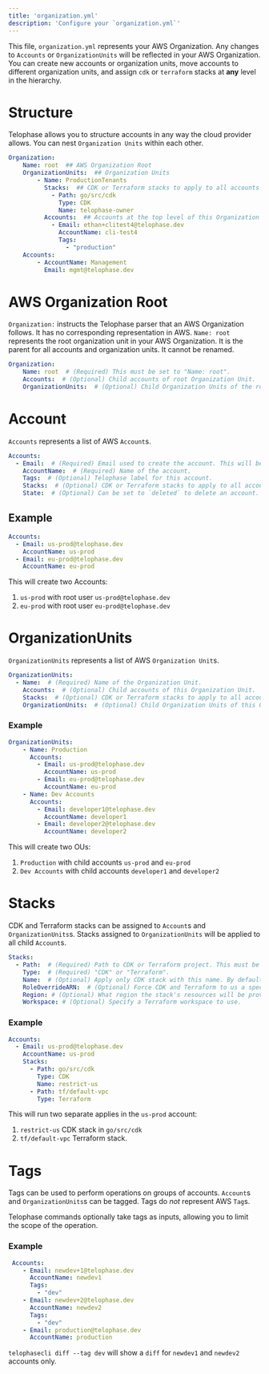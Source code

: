 ```yaml
---
title: 'organization.yml'
description: 'Configure your `organization.yml`'
---
```


This file, `organization.yml` represents your AWS Organization. Any changes to `Accounts` or `OrganizationUnits` will be reflected in your AWS Organization. You can create new accounts or organization units, move accounts to different organization units, and assign `cdk` or `terraform` stacks at **any** level in the hierarchy.

# Structure
Telophase allows you to structure accounts in any way the cloud provider allows. You can nest `Organization Units` within each other.

```yaml
Organization:
    Name: root  ## AWS Organization Root
    OrganizationUnits:  ## Organization Units
        - Name: ProductionTenants
          Stacks:  ## CDK or Terraform stacks to apply to all accounts in this Organization Unit
            - Path: go/src/cdk
              Type: CDK
              Name: telophase-owner
          Accounts:  ## Accounts at the top level of this Organization Unit
            - Email: ethan+clitest4@telophase.dev
              AccountName: cli-test4
              Tags:
                - "production"
    Accounts:
        - AccountName: Management
          Email: mgmt@telophase.dev
```

# AWS Organization Root
`Organization:` instructs the Telophase parser that an AWS Organization follows. It has no corresponding representation in AWS.
`Name: root` represents the root organization unit in your AWS Organization. It is the parent for all accounts and organization units. It cannot be renamed.

```yaml
Organization:
    Name: root  # (Required) This must be set to "Name: root".
    Accounts:  # (Optional) Child accounts of root Organization Unit.
    OrganizationUnits:  # (Optional) Child Organization Units of the root Organization Unit.
```

# Account
`Accounts` represents a list of AWS `Account`s.

```yaml
Accounts:
  - Email:  # (Required) Email used to create the account. This will be the root user for this account.
    AccountName:  # (Required) Name of the account.
    Tags:  # (Optional) Telophase label for this account.
    Stacks:  # (Optional) CDK or Terraform stacks to apply to all accounts in this Organization Unit.
    State:  # (Optional) Can be set to `deleted` to delete an account. Experimental.
```

## Example
```yaml
Accounts:
  - Email: us-prod@telophase.dev
    AccountName: us-prod
  - Email: eu-prod@telophase.dev
    AccountName: eu-prod
```

This will create two Accounts:
1. `us-prod` with root user `us-prod@telophase.dev`
2. `eu-prod` with root user `eu-prod@telophase.dev`

# OrganizationUnits
`OrganizationUnits` represents a list of AWS `Organization Unit`s.

```yaml
OrganizationUnits:
  - Name:  # (Required) Name of the Organization Unit.
    Accounts:  # (Optional) Child accounts of this Organization Unit.
    Stacks:  # (Optional) CDK or Terraform stacks to apply to all accounts in this Organization Unit.
    OrganizationUnits:  # (Optional) Child Organization Units of this Organization Unit.
```

### Example
```yaml
OrganizationUnits:
    - Name: Production
      Accounts:
        - Email: us-prod@telophase.dev
          AccountName: us-prod
        - Email: eu-prod@telophase.dev
          AccountName: eu-prod
    - Name: Dev Accounts
      Accounts:
        - Email: developer1@telophase.dev
          AccountName: developer1
        - Email: developer2@telophase.dev
          AccountName: developer2
```

This will create two OUs:
1. `Production` with child accounts `us-prod` and `eu-prod`
2. `Dev Accounts` with child accounts `developer1` and `developer2`

# Stacks
CDK and Terraform stacks can be assigned to `Account`s and `OrganizationUnits`s. Stacks assigned to `OrganizationUnits` will be applied to all child `Account`s.

```yaml
Stacks:
  - Path:  # (Required) Path to CDK or Terraform project. This must be a directory.
    Type:  # (Required) "CDK" or "Terraform".
    Name:  # (Optional) Apply only CDK stack with this name. By default, all CDK stacks are applied. (CDK Only)
    RoleOverrideARN:  # (Optional) Force CDK and Terraform to us a specific role when applying a stack. The default role is the account's `AssumeRoleName`.
    Region: # (Optional) What region the stack's resources will be provisioned in.
    Workspace: # (Optional) Specify a Terraform workspace to use.
```

### Example
```yaml
Accounts:
  - Email: us-prod@telophase.dev
    AccountName: us-prod
    Stacks:
      - Path: go/src/cdk
        Type: CDK
        Name: restrict-us
      - Path: tf/default-vpc
        Type: Terraform
```

This will run two separate applies in the `us-prod` account:
1. `restrict-us` CDK stack in `go/src/cdk`
2. `tf/default-vpc` Terraform stack.

# Tags
Tags can be used to perform operations on groups of accounts. `Account`s and `OrganizationUnits`s can be tagged. Tags do _not_ represent AWS `Tag`s.

Telophase commands optionally take tags as inputs, allowing you to limit the scope of the operation. 

### Example
```yaml
 Accounts:
    - Email: newdev+1@telophase.dev
      AccountName: newdev1
      Tags:
        - "dev"
    - Email: newdev+2@telophase.dev
      AccountName: newdev2
      Tags:
        - "dev"
    - Email: production@telophase.dev
      AccountName: production
```

`telophasecli diff --tag dev` will show a `diff` for `newdev1` and `newdev2` accounts only.